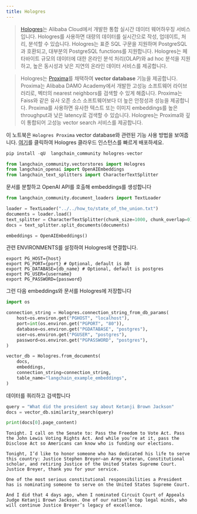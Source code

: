 ```yaml
---
title: Hologres
---
```


>[Hologres](https://www.alibabacloud.com/help/en/hologres/latest/introduction)는 Alibaba Cloud에서 개발한 통합 실시간 데이터 웨어하우징 서비스입니다. Hologres를 사용하면 대량의 데이터를 실시간으로 작성, 업데이트, 처리, 분석할 수 있습니다.
>Hologres는 표준 SQL 구문을 지원하며 PostgreSQL과 호환되고, 대부분의 PostgreSQL functions를 지원합니다. Hologres는 페타바이트 규모의 데이터에 대한 온라인 분석 처리(OLAP)와 ad hoc 분석을 지원하고, 높은 동시성과 낮은 지연의 온라인 데이터 서비스를 제공합니다.

>Hologres는 [Proxima](https://www.alibabacloud.com/help/en/hologres/latest/vector-processing)를 채택하여 **vector database** 기능을 제공합니다.
>Proxima는 Alibaba DAMO Academy에서 개발한 고성능 소프트웨어 라이브러리로, 벡터의 nearest neighbors를 검색할 수 있게 해줍니다. Proxima는 Faiss와 같은 유사 오픈 소스 소프트웨어보다 더 높은 안정성과 성능을 제공합니다. Proxima를 사용하면 유사한 텍스트 또는 이미지 embeddings를 높은 throughput과 낮은 latency로 검색할 수 있습니다. Hologres는 Proxima와 깊이 통합되어 고성능 vector search 서비스를 제공합니다.

이 노트북은 `Hologres Proxima` vector database와 관련된 기능 사용 방법을 보여줍니다.
[여기](https://www.alibabacloud.com/zh/product/hologres)를 클릭하여 Hologres 클라우드 인스턴스를 빠르게 배포하세요.

```python
pip install -qU  langchain_community hologres-vector
```

```python
from langchain_community.vectorstores import Hologres
from langchain_openai import OpenAIEmbeddings
from langchain_text_splitters import CharacterTextSplitter
```

문서를 분할하고 OpenAI API를 호출해 embeddings를 생성합니다

```python
from langchain_community.document_loaders import TextLoader

loader = TextLoader("../../how_to/state_of_the_union.txt")
documents = loader.load()
text_splitter = CharacterTextSplitter(chunk_size=1000, chunk_overlap=0)
docs = text_splitter.split_documents(documents)

embeddings = OpenAIEmbeddings()
```

관련 ENVIRONMENTS를 설정하여 Hologres에 연결합니다.

```
export PG_HOST={host}
export PG_PORT={port} # Optional, default is 80
export PG_DATABASE={db_name} # Optional, default is postgres
export PG_USER={username}
export PG_PASSWORD={password}
```

그런 다음 embeddings와 문서를 Hologres에 저장합니다

```python
import os

connection_string = Hologres.connection_string_from_db_params(
    host=os.environ.get("PGHOST", "localhost"),
    port=int(os.environ.get("PGPORT", "80")),
    database=os.environ.get("PGDATABASE", "postgres"),
    user=os.environ.get("PGUSER", "postgres"),
    password=os.environ.get("PGPASSWORD", "postgres"),
)

vector_db = Hologres.from_documents(
    docs,
    embeddings,
    connection_string=connection_string,
    table_name="langchain_example_embeddings",
)
```

데이터를 쿼리하고 검색합니다

```python
query = "What did the president say about Ketanji Brown Jackson"
docs = vector_db.similarity_search(query)
```

```python
print(docs[0].page_content)
```

```output
Tonight. I call on the Senate to: Pass the Freedom to Vote Act. Pass the John Lewis Voting Rights Act. And while you’re at it, pass the Disclose Act so Americans can know who is funding our elections.

Tonight, I’d like to honor someone who has dedicated his life to serve this country: Justice Stephen Breyer—an Army veteran, Constitutional scholar, and retiring Justice of the United States Supreme Court. Justice Breyer, thank you for your service.

One of the most serious constitutional responsibilities a President has is nominating someone to serve on the United States Supreme Court.

And I did that 4 days ago, when I nominated Circuit Court of Appeals Judge Ketanji Brown Jackson. One of our nation’s top legal minds, who will continue Justice Breyer’s legacy of excellence.
```